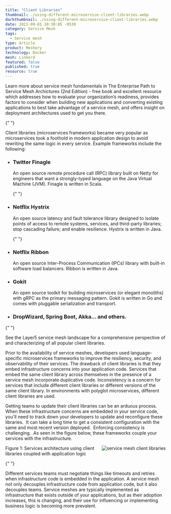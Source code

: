 ```yaml
---
title: "Client Libraries"
thumbnail: ./using-different-microservice-client-libraries.webp
darkthumbnail: ./using-different-microservice-client-libraries.webp
date: 2021-09-01 10:30:05 -0530
category: Service Mesh
tags:
  - Service mesh
type: Article
product: Meshery
technology: Docker
mesh: Linkerd
featured: false
published: true
resource: true
---
```



<ResourcesWrapper>
  <div className="intro">
    <p>Learn more about service mesh fundamentals in <Link className="blog" to="/learn/service-mesh-books/the-enterprise-path-to-service-mesh-architectures-2nd-edition">The Enterprise Path to Service Mesh Archictures (2nd Edition)</Link> -  free book and excellent resource which addresses how to evaluate your organization’s readiness, provides factors to consider when building new applications and converting existing applications to best take advantage of a service mesh, and offers insight on deployment architectures used to get you there.</p>
  </div>

{" "}

<p>
  Client libraries (microservices frameworks) became very popular as microservices took a foothold
  in modern application design to avoid rewriting the same logic in every service. Example
  frameworks include the following:
</p>

  <ul>
  <li>
  <h3>Twitter Finagle </h3>
  <p>
  An open source remote procedure call (RPC) library built on Netty for engineers that want a strongly-typed language on the Java Virtual Machine (JVM). Finagle is written in Scala.
  </p>
  </li>

{" "}

<li>
  <h3>Netflix Hystrix</h3>
  <p>
    An open source latency and fault tolerance library designed to isolate points of access to
    remote systems, services, and third-party libraries; stop cascading failure; and enable
    resilience. Hystrix is written in Java.
  </p>
</li>

{" "}

<li>
  <h3> Netflix Ribbon</h3>
  <p>
    An open source Inter-Process Communication (IPCs) library with built-in software load balancers.
    Ribbon is written in Java.
  </p>
</li>
<li>
  <h3> Gokit</h3>
  <p>
    An open source toolkit for building microservices (or elegant monoliths) with gRPC as the
    primary messaging pattern. Gokit is written in Go and comes with pluggable serialization and
    transport.
  </p>
</li>

  <li><h3>DropWizard, Spring Boot, Akka… and others.</h3></li>
  </ul>

{" "}

<div class="fact">
  <p>
    See the Layer5 <Link to="/landscape">service mesh landscape</Link> for a comprehensive
    perspective of and characterizing of all popular client libraries.
  </p>
</div>

  <p>
  Prior to the availability of service meshes, developers used language-specific microservices frameworks to improve the resiliency, security, and observability of their services. The drawback of client libraries is that they embed infrastructure concerns into your application code. Services that embed the same client library across themselves in the presence of a service mesh incorporate duplicative code. Inconsistency is a concern for services that include different client libraries or different versions of the same client library. In environments with polyglot microservices, different client libraries are used.  </p>
  <p>
  Getting teams to update their client libraries can be an arduous process. When these infrastructure concerns are embedded in your service code, you'll need to track down your developers to update and reconfigure these libraries.  It can take a long time to get a consistent configuration with the same and most recent version deployed.  Enforcing consistency is challenging.  As seen in the figure below, these frameworks couple your services with the infrastructure.
  </p>
  <div className="center" >
  <img src={Library} align="right" alt="service mesh client libraries" />
  <p>Figure 1: Services architecture using client libraries coupled with application logic</p>

  </div>

{" "}

<p>
  Different services teams must negotiate things like timeouts and retries when infrastructure code
  is embedded in the application. A service mesh not only decouples infrastructure code from
  application code, but it also decouples teams. Service meshes are typically implemented as
  infrastructure that exists outside of your applications, but as their adoption increases, this is
  changing, and their use for influencing or implementing business logic is becoming more prevalent.
</p>

</ResourcesWrapper>
